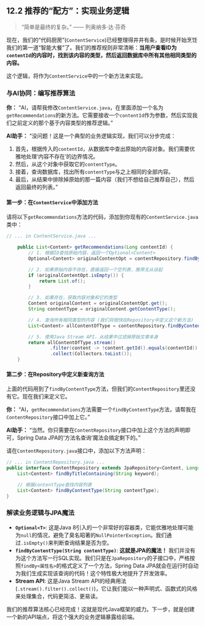 ## 12.2 推荐的“配方”：实现业务逻辑 {#sec-ai-engine-logic}

> “简单是最终的复杂。” —— 列奥纳多·达·芬奇

现在，我们的“代码厨房”(`ContentService`)已经整理得井井有条，是时候开始烹饪我们的第一道“智能大餐”了。我们的推荐规则非常清晰：**当用户查看ID为`contentId`的内容时，找到该内容的类型，然后返回数据库中所有其他相同类型的内容。**

这个逻辑，将作为`ContentService`中的一个新方法来实现。

### 与AI协同：编写推荐算法

::: {.callout-note title="与AI的对话"}
**你：**
“AI，请帮我修改`ContentService.java`，在里面添加一个名为`getRecommendations`的新方法。它需要接收一个`contentId`作为参数，然后实现我们之前定义的那个基于内容类型的推荐逻辑。”

**AI助手：**
“没问题！这是一个典型的业务逻辑实现，我们可以分步完成：

1.  首先，根据传入的`contentId`，从数据库中查出原始的内容对象。我们需要优雅地处理‘内容不存在’的边界情况。
2.  然后，从这个对象中获取它的`contentType`。
3.  接着，查询数据库，找出所有`contentType`与之上相同的全部内容。
4.  最后，从结果中排除掉原始的那一篇内容（我们不想给自己推荐自己），然后返回最终的列表。”
:::

#### 第一步：在`ContentService`中添加方法
请将以下`getRecommendations`方法的代码，添加到你现有的`ContentService.java`类中：

```java
// ... in ContentService.java ...

    public List<Content> getRecommendations(Long contentId) {
        // 1. 根据ID查找原始内容，返回一个Optional<Content>
        Optional<Content> originalContentOpt = contentRepository.findById(contentId);

        // 2. 如果原始内容不存在，直接返回一个空列表，推荐无从谈起
        if (originalContentOpt.isEmpty()) {
            return List.of(); 
        }

        // 3. 如果存在，获取内容对象和它的类型
        Content originalContent = originalContentOpt.get();
        String contentType = originalContent.getContentType();

        // 4. 查询所有相同类型的内容 (我们将很快在Repository中定义这个新方法)
        List<Content> allContentOfType = contentRepository.findByContentType(contentType);

        // 5. 使用Java Stream API，从结果中过滤掉原始文章本身
        return allContentOfType.stream()
                .filter(content -> !content.getId().equals(contentId))
                .collect(Collectors.toList());
    }
```

#### 第二步：在Repository中定义新查询方法
上面的代码用到了`findByContentType`方法，但我们的`ContentRepository`里还没有它。现在我们来定义它。

::: {.callout-note title="与AI的对话"}
**你：**
“AI，`getRecommendations`方法需要一个`findByContentType`方法，请帮我在`ContentRepository`接口中加上它。”

**AI助手：**
“当然。你只需要在`ContentRepository`接口中加上这个方法的声明即可，Spring Data JPA的‘方法名查询’魔法会搞定剩下的。”
:::

请在`ContentRepository.java`接口中，添加以下方法声明：

```java
// ... in ContentRepository.java ...
public interface ContentRepository extends JpaRepository<Content, Long> {
    List<Content> findByTitleContaining(String keyword);

    // 根据contentType查找内容列表
    List<Content> findByContentType(String contentType);
}
```

### 解读业务逻辑与JPA魔法

*   **`Optional<T>`**: 这是Java 8引入的一个非常好的容器类，它能优雅地处理可能为`null`的情况，避免了臭名昭著的`NullPointerException`。我们通过`.isEmpty()`来判断查询结果是否为空。
*   **`findByContentType(String contentType)`**: **这就是JPA的魔法！** 我们并没有为这个方法写一行SQL实现。我们只是在`JpaRepository`的子接口中，严格按照`findBy<属性名>`的格式定义了一个方法，Spring Data JPA就会在运行时自动为我们生成实现该查询的代码！这个特性极大地提升了开发效率。
*   **Stream API**: 这是Java Stream API的经典用法 (`.stream().filter().collect()`)，它让我们能以一种声明式、函数式的风格来处理集合，代码更简洁、更易读。

我们的推荐算法核心已经完成！这就是现代Java框架的威力。下一步，就是创建一个新的API端点，将这个强大的业务逻辑暴露给前端。 
